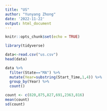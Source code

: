 ---
title: "US"
author: "Yunyang Zhong"
date: '2022-11-22'
output: html_document
---

```{r setup, include=FALSE}
knitr::opts_chunk$set(echo = TRUE)
```


```{r}
library(tidyverse)
```

```{r}
data<-read.csv("us.csv")
head(data)
```

```{r}
data %>% 
  filter(State=="MA") %>% 
  mutate(Year=substring(Start_Time,1,4)) %>% 
  group_by(Year) %>% 
  count()
```

```{r}
count <- c(820,875,827,691,2363,816)
mean(count)
sd(count)
```
